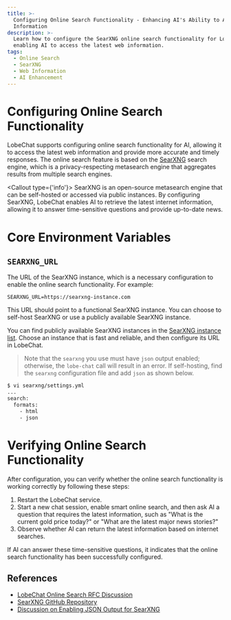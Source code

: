 ```yaml
---
title: >-
  Configuring Online Search Functionality - Enhancing AI's Ability to Access Web
  Information
description: >-
  Learn how to configure the SearXNG online search functionality for LobeChat,
  enabling AI to access the latest web information.
tags:
  - Online Search
  - SearXNG
  - Web Information
  - AI Enhancement
---
```


# Configuring Online Search Functionality

LobeChat supports configuring online search functionality for AI, allowing it to access the latest web information and provide more accurate and timely responses. The online search feature is based on the [SearXNG](https://github.com/searxng/searxng) search engine, which is a privacy-respecting metasearch engine that aggregates results from multiple search engines.

<Callout type={'info'}>
  SearXNG is an open-source metasearch engine that can be self-hosted or accessed via public instances. By configuring SearXNG, LobeChat enables AI to retrieve the latest internet information, allowing it to answer time-sensitive questions and provide up-to-date news.
</Callout>

# Core Environment Variables

## `SEARXNG_URL`

The URL of the SearXNG instance, which is a necessary configuration to enable the online search functionality. For example:

```shell
SEARXNG_URL=https://searxng-instance.com
```

This URL should point to a functional SearXNG instance. You can choose to self-host SearXNG or use a publicly available SearXNG instance.

You can find publicly available SearXNG instances in the [SearXNG instance list](https://searx.space/). Choose an instance that is fast and reliable, and then configure its URL in LobeChat.

> Note that the `searxng` you use must have `json` output enabled; otherwise, the `lobe-chat` call will result in an error.
> If self-hosting, find the `searxng` configuration file and add `json` as shown below.

```bash
$ vi searxng/settings.yml
...
search:
  formats:
    - html
    - json
```

# Verifying Online Search Functionality

After configuration, you can verify whether the online search functionality is working correctly by following these steps:

1. Restart the LobeChat service.
2. Start a new chat session, enable smart online search, and then ask AI a question that requires the latest information, such as "What is the current gold price today?" or "What are the latest major news stories?"
3. Observe whether AI can return the latest information based on internet searches.

If AI can answer these time-sensitive questions, it indicates that the online search functionality has been successfully configured.

## References

- [LobeChat Online Search RFC Discussion](https://github.com/lobehub/lobe-chat/discussions/6447)
- [SearXNG GitHub Repository](https://github.com/searxng/searxng)
- [Discussion on Enabling JSON Output for SearXNG](https://github.com/searxng/searxng/discussions/3542)
